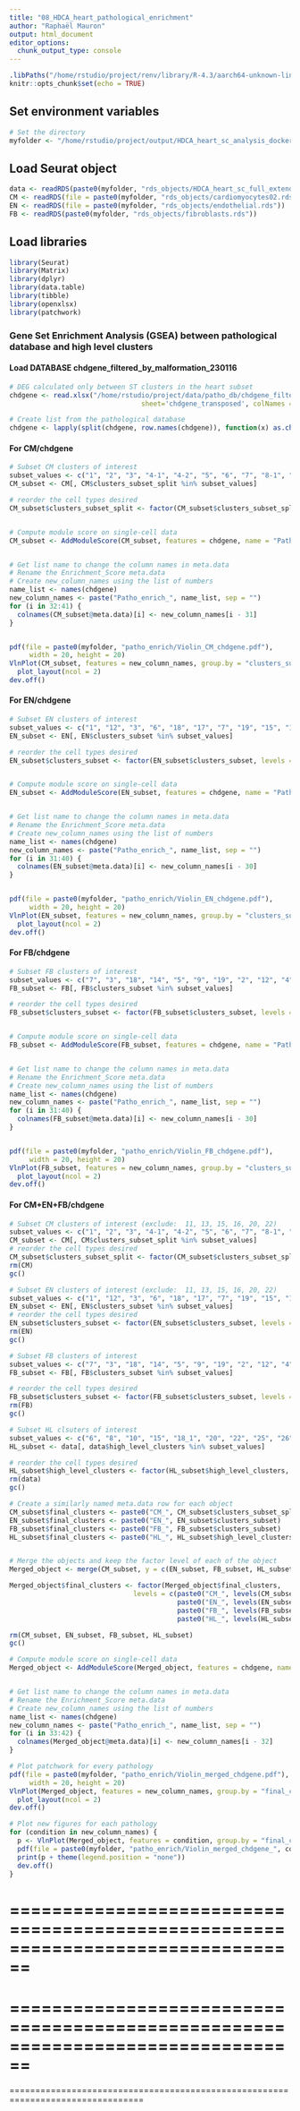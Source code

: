 ```yaml
---
title: "08_HDCA_heart_pathological_enrichment"
author: "Raphaël Mauron"
output: html_document
editor_options: 
  chunk_output_type: console
---
```


```r
.libPaths("/home/rstudio/project/renv/library/R-4.3/aarch64-unknown-linux-gnu/")
knitr::opts_chunk$set(echo = TRUE)
```


## Set environment variables

```r
# Set the directory 
myfolder <- "/home/rstudio/project/output/HDCA_heart_sc_analysis_docker/"
```


## Load Seurat object

```r
data <- readRDS(paste0(myfolder, "rds_objects/HDCA_heart_sc_full_extended.rds"))
CM <- readRDS(file = paste0(myfolder, "rds_objects/cardiomyocytes02.rds"))
EN <- readRDS(file = paste0(myfolder, "rds_objects/endothelial.rds"))
FB <- readRDS(paste0(myfolder, "rds_objects/fibroblasts.rds"))
```


## Load libraries

```r
library(Seurat)
library(Matrix)
library(dplyr)
library(data.table)
library(tibble)
library(openxlsx)
library(patchwork)
```



### Gene Set Enrichment Analysis (GSEA) between pathological database and high level clusters

#### Load DATABASE chdgene_filtered_by_malformation_230116

```r
# DEG calculated only between ST clusters in the heart subset 
chdgene <- read.xlsx("/home/rstudio/project/data/patho_db/chdgene_filtered_by_malformation_230116.xlsx",
                                 sheet='chdgene_transposed', colNames = FALSE, rowNames = TRUE)

# Create list from the pathological database
chdgene <- lapply(split(chdgene, row.names(chdgene)), function(x) as.character(x[-ncol(x)]))
```


#### For CM/chdgene

```r
# Subset CM clusters of interest
subset_values <- c("1", "2", "3", "4-1", "4-2", "5", "6", "7", "8-1", "8-2", "8-3", "9", "10", "12", "14", "17", "18", "19-1", "19-2", "21")
CM_subset <- CM[, CM$clusters_subset_split %in% subset_values]

# reorder the cell types desired
CM_subset$clusters_subset_split <- factor(CM_subset$clusters_subset_split, levels = c("6", "1", "10", "8-1", "8-3", "17", "8-2", "18", "4-2", "4-1", "3", "14", "9", "12", "21", "19-2", "19-1", "7", "2", "5"))


# Compute module score on single-cell data
CM_subset <- AddModuleScore(CM_subset, features = chdgene, name = "Patho_enrich")


# Get list name to change the column names in meta.data
# Rename the Enrichment_Score meta.data
# Create new_column_names using the list of numbers
name_list <- names(chdgene)
new_column_names <- paste("Patho_enrich_", name_list, sep = "")
for (i in 32:41) {
  colnames(CM_subset@meta.data)[i] <- new_column_names[i - 31]
}


pdf(file = paste0(myfolder, "patho_enrich/Violin_CM_chdgene.pdf"), 
     width = 20, height = 20)
VlnPlot(CM_subset, features = new_column_names, group.by = "clusters_subset_split") + 
  plot_layout(ncol = 2)
dev.off()
```


#### For EN/chdgene

```r
# Subset EN clusters of interest
subset_values <- c("1", "12", "3", "6", "18", "17", "7", "19", "15", "13", "10", "2", "5", "21", "16", "20", "11", "14", "22")
EN_subset <- EN[, EN$clusters_subset %in% subset_values]

# reorder the cell types desired
EN_subset$clusters_subset <- factor(EN_subset$clusters_subset, levels = c("1", "12", "3", "6", "18", "17", "7", "19", "15", "13", "10", "2", "5", "21", "16", "20", "11", "14", "22"))


# Compute module score on single-cell data
EN_subset <- AddModuleScore(EN_subset, features = chdgene, name = "Patho_enrich")


# Get list name to change the column names in meta.data
# Rename the Enrichment_Score meta.data
# Create new_column_names using the list of numbers
name_list <- names(chdgene)
new_column_names <- paste("Patho_enrich_", name_list, sep = "")
for (i in 31:40) {
  colnames(EN_subset@meta.data)[i] <- new_column_names[i - 30]
}


pdf(file = paste0(myfolder, "patho_enrich/Violin_EN_chdgene.pdf"), 
     width = 20, height = 20)
VlnPlot(EN_subset, features = new_column_names, group.by = "clusters_subset") + 
  plot_layout(ncol = 2)
dev.off()
```


#### For FB/chdgene

```r
# Subset FB clusters of interest
subset_values <- c("7", "3", "18", "14", "5", "9", "19", "2", "12", "4", "13", "11", "17", "8", "1", "6", "15", "20", "21")
FB_subset <- FB[, FB$clusters_subset %in% subset_values]

# reorder the cell types desired
FB_subset$clusters_subset <- factor(FB_subset$clusters_subset, levels = c("7", "3", "18", "14", "5", "9", "19", "2", "12", "4", "13", "11", "17", "8", "1", "6", "15", "20", "21"))


# Compute module score on single-cell data
FB_subset <- AddModuleScore(FB_subset, features = chdgene, name = "Patho_enrich")


# Get list name to change the column names in meta.data
# Rename the Enrichment_Score meta.data
# Create new_column_names using the list of numbers
name_list <- names(chdgene)
new_column_names <- paste("Patho_enrich_", name_list, sep = "")
for (i in 31:40) {
  colnames(FB_subset@meta.data)[i] <- new_column_names[i - 30]
}


pdf(file = paste0(myfolder, "patho_enrich/Violin_FB_chdgene.pdf"), 
     width = 20, height = 20)
VlnPlot(FB_subset, features = new_column_names, group.by = "clusters_subset") + 
  plot_layout(ncol = 2)
dev.off()
```

#### For CM+EN+FB/chdgene

```r
# Subset CM clusters of interest (exclude:  11, 13, 15, 16, 20, 22)
subset_values <- c("1", "2", "3", "4-1", "4-2", "5", "6", "7", "8-1", "8-2", "8-3", "9", "10", "12", "14", "17", "18", "19-1", "19-2", "21")
CM_subset <- CM[, CM$clusters_subset_split %in% subset_values]
# reorder the cell types desired
CM_subset$clusters_subset_split <- factor(CM_subset$clusters_subset_split, levels = c("6", "1", "10", "8-1", "8-3", "17", "8-2", "18", "4-2", "4-1", "3", "14", "9", "12", "21", "19-2", "19-1", "7", "2", "5"))
rm(CM)
gc()

# Subset EN clusters of interest (exclude:  11, 13, 15, 16, 20, 22)
subset_values <- c("1", "12", "3", "6", "18", "17", "7", "19", "15", "13", "10", "2", "5", "21", "16", "20", "11", "14", "22")
EN_subset <- EN[, EN$clusters_subset %in% subset_values]
# reorder the cell types desired
EN_subset$clusters_subset <- factor(EN_subset$clusters_subset, levels = c("1", "12", "3", "6", "18", "17", "7", "19", "15", "13", "10", "2", "5", "21", "16", "20", "11", "14", "22"))
rm(EN)
gc()

# Subset FB clusters of interest
subset_values <- c("7", "3", "18", "14", "5", "9", "19", "2", "12", "4", "13", "11", "17", "8", "1", "6", "15", "20", "21")
FB_subset <- FB[, FB$clusters_subset %in% subset_values]

# reorder the cell types desired
FB_subset$clusters_subset <- factor(FB_subset$clusters_subset, levels = c("7", "3", "18", "14", "5", "9", "19", "2", "12", "4", "13", "11", "17", "8", "1", "6", "15", "20", "21"))
rm(FB)
gc()

# Subset HL clsuters of interest
subset_values <- c("6", "8", "10", "15", "18_1", "20", "22", "25", "26", "29", "34")
HL_subset <- data[, data$high_level_clusters %in% subset_values]

# reorder the cell types desired
HL_subset$high_level_clusters <- factor(HL_subset$high_level_clusters, levels = c("6", "8", "10", "15", "18_1", "20", "22", "25", "26", "29", "34"))
rm(data)
gc()

# Create a similarly named meta.data row for each object
CM_subset$final_clusters <- paste0("CM_", CM_subset$clusters_subset_split)
EN_subset$final_clusters <- paste0("EN_", EN_subset$clusters_subset)
FB_subset$final_clusters <- paste0("FB_", FB_subset$clusters_subset)
HL_subset$final_clusters <- paste0("HL_", HL_subset$high_level_clusters)


# Merge the objects and keep the factor level of each of the object
Merged_object <- merge(CM_subset, y = c(EN_subset, FB_subset, HL_subset))

Merged_object$final_clusters <- factor(Merged_object$final_clusters, 
                               levels = c(paste0("CM_", levels(CM_subset$clusters_subset_split)),
                                          paste0("EN_", levels(EN_subset$clusters_subset)),
                                          paste0("FB_", levels(FB_subset$clusters_subset)),
                                          paste0("HL_", levels(HL_subset$high_level_clusters))))

rm(CM_subset, EN_subset, FB_subset, HL_subset)
gc()

# Compute module score on single-cell data
Merged_object <- AddModuleScore(Merged_object, features = chdgene, name = "Patho_enrich")


# Get list name to change the column names in meta.data
# Rename the Enrichment_Score meta.data
# Create new_column_names using the list of numbers
name_list <- names(chdgene)
new_column_names <- paste("Patho_enrich_", name_list, sep = "")
for (i in 33:42) {
  colnames(Merged_object@meta.data)[i] <- new_column_names[i - 32]
}

# Plot patchwork for every pathology
pdf(file = paste0(myfolder, "patho_enrich/Violin_merged_chdgene.pdf"), 
     width = 20, height = 20)
VlnPlot(Merged_object, features = new_column_names, group.by = "final_clusters", pt.size = 0) + 
  plot_layout(ncol = 2)
dev.off()

# Plot new figures for each pathology
for (condition in new_column_names) {
  p <- VlnPlot(Merged_object, features = condition, group.by = "final_clusters", pt.size = 0)
  pdf(file = paste0(myfolder, "patho_enrich/Violin_merged_chdgene_", condition, ".pdf"), width = 20, height = 5)
  print(p + theme(legend.position = "none"))
  dev.off()
}
```


================================================================================
================================================================================
================================================================================
================================================================================
================================================================================







